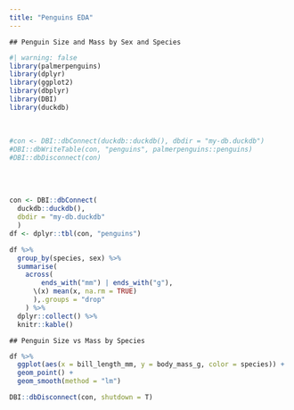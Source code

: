```yaml
---
title: "Penguins EDA"
---
```


```         
## Penguin Size and Mass by Sex and Species
```

```r
#| warning: false
library(palmerpenguins)
library(dplyr)
library(ggplot2)
library(dbplyr)
library(DBI)
library(duckdb)
```

\

```r
#con <- DBI::dbConnect(duckdb::duckdb(), dbdir = "my-db.duckdb")
#DBI::dbWriteTable(con, "penguins", palmerpenguins::penguins)
#DBI::dbDisconnect(con)
```

\
\

```r
con <- DBI::dbConnect(
  duckdb::duckdb(), 
  dbdir = "my-db.duckdb"
  )
df <- dplyr::tbl(con, "penguins")
```

```r
df %>%
  group_by(species, sex) %>%
  summarise(
    across(
        ends_with("mm") | ends_with("g"),
      \(x) mean(x, na.rm = TRUE)
      ),.groups = "drop"
    ) %>%
  dplyr::collect() %>%
  knitr::kable()
```

```         
## Penguin Size vs Mass by Species
```

```r
df %>%
  ggplot(aes(x = bill_length_mm, y = body_mass_g, color = species)) +
  geom_point() + 
  geom_smooth(method = "lm")
```

```r
DBI::dbDisconnect(con, shutdown = T)
```
